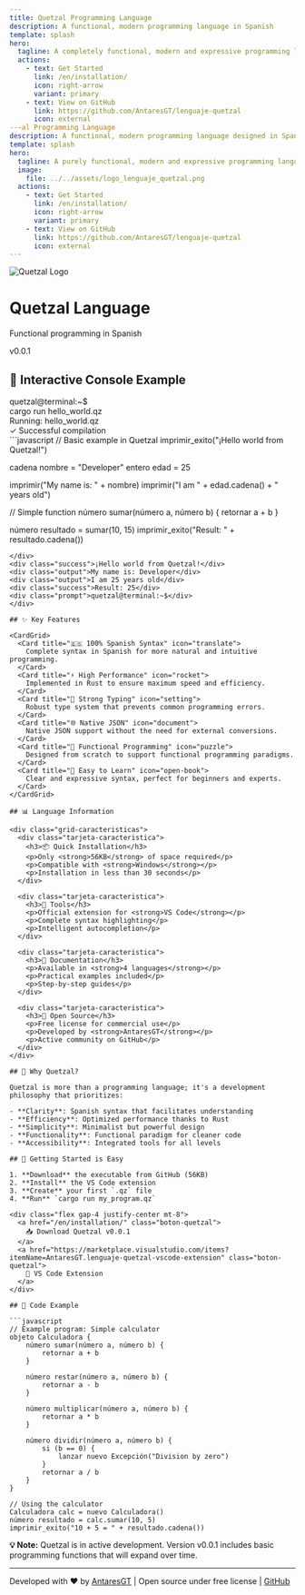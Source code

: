 ```yaml
---
title: Quetzal Programming Language
description: A functional, modern programming language in Spanish
template: splash
hero:
  tagline: A completely functional, modern and expressive programming language, designed to be intuitive and powerful.
  actions:
    - text: Get Started
      link: /en/installation/
      icon: right-arrow
      variant: primary
    - text: View on GitHub
      link: https://github.com/AntaresGT/lenguaje-quetzal
      icon: external
---al Programming Language
description: A functional, modern programming language designed in Spanish
template: splash
hero:
  tagline: A purely functional, modern and expressive programming language, designed to be intuitive and powerful.
  image:
    file: ../../assets/logo_lenguaje_quetzal.png
  actions:
    - text: Get Started
      link: /en/installation/
      icon: right-arrow
      variant: primary
    - text: View on GitHub
      link: https://github.com/AntaresGT/lenguaje-quetzal
      icon: external
---
```



<div class="banner-principal">
  <div class="flex flex-col items-center space-y-6">
    <div class="quetzal-animado">
      <img src="/src/assets/logo_lenguaje_quetzal.png" alt="Quetzal Logo" class="w-24 h-24 mx-auto" />
    </div>
    <h1 class="text-4xl md:text-6xl font-bold">Quetzal Language</h1>
    <p class="text-xl md:text-2xl opacity-90">Functional programming in Spanish</p>
    <span class="badge-version">v0.0.1</span>
  </div>
</div>

## 🚀 Interactive Console Example

<div class="consola-ejemplo">
<div class="prompt">quetzal@terminal:~$</div> cargo run hello_world.qz
<div class="output">Running: hello_world.qz</div>
<div class="success">✓ Successful compilation</div>
<div class="output">
```javascript
// Basic example in Quetzal
imprimir_exito("¡Hello world from Quetzal!")

cadena nombre = "Developer"
entero edad = 25

imprimir("My name is: " + nombre)
imprimir("I am " + edad.cadena() + " years old")

// Simple function
número sumar(número a, número b) {
    retornar a + b
}

número resultado = sumar(10, 15)
imprimir_exito("Result: " + resultado.cadena())
```
</div>
<div class="success">¡Hello world from Quetzal!</div>
<div class="output">My name is: Developer</div>
<div class="output">I am 25 years old</div>
<div class="success">Result: 25</div>
<div class="prompt">quetzal@terminal:~$</div>
</div>

## ✨ Key Features

<CardGrid>
  <Card title="🇪🇸 100% Spanish Syntax" icon="translate">
    Complete syntax in Spanish for more natural and intuitive programming.
  </Card>
  <Card title="⚡ High Performance" icon="rocket">
    Implemented in Rust to ensure maximum speed and efficiency.
  </Card>
  <Card title="🔧 Strong Typing" icon="setting">
    Robust type system that prevents common programming errors.
  </Card>
  <Card title="🌐 Native JSON" icon="document">
    Native JSON support without the need for external conversions.
  </Card>
  <Card title="🔄 Functional Programming" icon="puzzle">
    Designed from scratch to support functional programming paradigms.
  </Card>
  <Card title="🎯 Easy to Learn" icon="open-book">
    Clear and expressive syntax, perfect for beginners and experts.
  </Card>
</CardGrid>

## 📊 Language Information

<div class="grid-caracteristicas">
  <div class="tarjeta-caracteristica">
    <h3>📦 Quick Installation</h3>
    <p>Only <strong>56KB</strong> of space required</p>
    <p>Compatible with <strong>Windows</strong></p>
    <p>Installation in less than 30 seconds</p>
  </div>

  <div class="tarjeta-caracteristica">
    <h3>🔧 Tools</h3>
    <p>Official extension for <strong>VS Code</strong></p>
    <p>Complete syntax highlighting</p>
    <p>Intelligent autocompletion</p>
  </div>

  <div class="tarjeta-caracteristica">
    <h3>📖 Documentation</h3>
    <p>Available in <strong>4 languages</strong></p>
    <p>Practical examples included</p>
    <p>Step-by-step guides</p>
  </div>

  <div class="tarjeta-caracteristica">
    <h3>🌟 Open Source</h3>
    <p>Free license for commercial use</p>
    <p>Developed by <strong>AntaresGT</strong></p>
    <p>Active community on GitHub</p>
  </div>
</div>

## 🎯 Why Quetzal?

Quetzal is more than a programming language; it's a development philosophy that prioritizes:

- **Clarity**: Spanish syntax that facilitates understanding
- **Efficiency**: Optimized performance thanks to Rust
- **Simplicity**: Minimalist but powerful design
- **Functionality**: Functional paradigm for cleaner code
- **Accessibility**: Integrated tools for all levels

## 🚀 Getting Started is Easy

1. **Download** the executable from GitHub (56KB)
2. **Install** the VS Code extension
3. **Create** your first `.qz` file
4. **Run** `cargo run my_program.qz`

<div class="flex gap-4 justify-center mt-8">
  <a href="/en/installation/" class="boton-quetzal">
    📥 Download Quetzal v0.0.1
  </a>
  <a href="https://marketplace.visualstudio.com/items?itemName=AntaresGT.lenguaje-quetzal-vscode-extension" class="boton-quetzal">
    🔧 VS Code Extension
  </a>
</div>

## 📝 Code Example

```javascript
// Example program: Simple calculator
objeto Calculadora {
    número sumar(número a, número b) {
        retornar a + b
    }
    
    número restar(número a, número b) {
        retornar a - b
    }
    
    número multiplicar(número a, número b) {
        retornar a * b
    }
    
    número dividir(número a, número b) {
        si (b == 0) {
            lanzar nuevo Excepción("Division by zero")
        }
        retornar a / b
    }
}

// Using the calculator
Calculadora calc = nuevo Calculadora()
número resultado = calc.sumar(10, 5)
imprimir_exito("10 + 5 = " + resultado.cadena())
```

<div class="notificacion info">
  <strong>💡 Note:</strong> Quetzal is in active development. Version v0.0.1 includes basic programming functions that will expand over time.
</div>

---

<div class="text-center text-sm opacity-75 mt-8">
  Developed with ❤️ by <a href="https://antaresgt.com" class="text-quetzal-verde-primario">AntaresGT</a> | 
  Open source under free license | 
  <a href="https://github.com/AntaresGT/lenguaje-quetzal" class="text-quetzal-verde-primario">GitHub</a>
</div>
